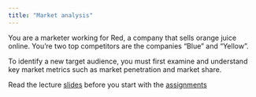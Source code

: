 ```yaml
---
title: "Market analysis"
---
```


You are a marketer working for Red, a company that sells orange juice online. You’re two top competitors are the companies “Blue” and “Yellow”. 

To identify a new target audience, you must first examine and understand key market metrics such as market penetration and market share.

::: {.callout-important}
Read the lecture [slides](/slide.qmd) before you start with the [assignments](/assignments.qmd) 
:::

